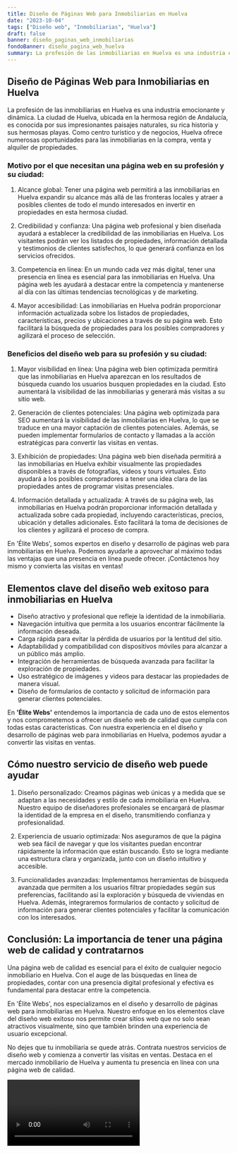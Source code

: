 ```yaml
---
title: Diseño de Páginas Web para Inmobiliarias en Huelva
date: "2023-10-04"
tags: ["Diseño web", "Inmobiliarias", "Huelva"]
draft: false
banner: diseño_paginas_web_inmobiliarias
fondoBanner: diseño_pagina_web_huelva
summary: La profesión de las inmobiliarias en Huelva es una industria emocionante y dinámica. La ciudad de Huelva, ubicada en la hermosa región de Andalucía, es conocida por sus impresionantes paisajes naturales, su rica historia y sus hermosas playas. Como centro turístico y de negocios, Huelva ofrece numerosas oportunidades para las inmobiliarias en la compra, venta y alquiler de propiedades.
---
```



## Diseño de Páginas Web para Inmobiliarias en Huelva

La profesión de las inmobiliarias en Huelva es una industria emocionante y dinámica. La ciudad de Huelva, ubicada en la hermosa región de Andalucía, es conocida por sus impresionantes paisajes naturales, su rica historia y sus hermosas playas. Como centro turístico y de negocios, Huelva ofrece numerosas oportunidades para las inmobiliarias en la compra, venta y alquiler de propiedades.

### Motivo por el que necesitan una página web en su profesión y su ciudad:

1. Alcance global: Tener una página web permitirá a las inmobiliarias en Huelva expandir su alcance más allá de las fronteras locales y atraer a posibles clientes de todo el mundo interesados en invertir en propiedades en esta hermosa ciudad.

2. Credibilidad y confianza: Una página web profesional y bien diseñada ayudará a establecer la credibilidad de las inmobiliarias en Huelva. Los visitantes podrán ver los listados de propiedades, información detallada y testimonios de clientes satisfechos, lo que generará confianza en los servicios ofrecidos.

3. Competencia en línea: En un mundo cada vez más digital, tener una presencia en línea es esencial para las inmobiliarias en Huelva. Una página web les ayudará a destacar entre la competencia y mantenerse al día con las últimas tendencias tecnológicas y de marketing.

4. Mayor accesibilidad: Las inmobiliarias en Huelva podrán proporcionar información actualizada sobre los listados de propiedades, características, precios y ubicaciones a través de su página web. Esto facilitará la búsqueda de propiedades para los posibles compradores y agilizará el proceso de selección.

### Beneficios del diseño web para su profesión y su ciudad:

1. Mayor visibilidad en línea: Una página web bien optimizada permitirá que las inmobiliarias en Huelva aparezcan en los resultados de búsqueda cuando los usuarios busquen propiedades en la ciudad. Esto aumentará la visibilidad de las inmobiliarias y generará más visitas a su sitio web.

2. Generación de clientes potenciales: Una página web optimizada para SEO aumentará la visibilidad de las inmobiliarias en Huelva, lo que se traduce en una mayor captación de clientes potenciales. Además, se pueden implementar formularios de contacto y llamadas a la acción estratégicas para convertir las visitas en ventas.

3. Exhibición de propiedades: Una página web bien diseñada permitirá a las inmobiliarias en Huelva exhibir visualmente las propiedades disponibles a través de fotografías, videos y tours virtuales. Esto ayudará a los posibles compradores a tener una idea clara de las propiedades antes de programar visitas presenciales.

4. Información detallada y actualizada: A través de su página web, las inmobiliarias en Huelva podrán proporcionar información detallada y actualizada sobre cada propiedad, incluyendo características, precios, ubicación y detalles adicionales. Esto facilitará la toma de decisiones de los clientes y agilizará el proceso de compra.

En 'Élite Webs', somos expertos en diseño y desarrollo de páginas web para inmobiliarias en Huelva. Podemos ayudarle a aprovechar al máximo todas las ventajas que una presencia en línea puede ofrecer. ¡Contáctenos hoy mismo y convierta las visitas en ventas!

<GifSeo />

<Cta />

## Elementos clave del diseño web exitoso para inmobiliarias en Huelva

- Diseño atractivo y profesional que refleje la identidad de la inmobiliaria.
- Navegación intuitiva que permita a los usuarios encontrar fácilmente la información deseada.
- Carga rápida para evitar la pérdida de usuarios por la lentitud del sitio.
- Adaptabilidad y compatibilidad con dispositivos móviles para alcanzar a un público más amplio.
- Integración de herramientas de búsqueda avanzada para facilitar la exploración de propiedades.
- Uso estratégico de imágenes y videos para destacar las propiedades de manera visual.
- Diseño de formularios de contacto y solicitud de información para generar clientes potenciales.

En **'Élite Webs'** entendemos la importancia de cada uno de estos elementos y nos comprometemos a ofrecer un diseño web de calidad que cumpla con todas estas características. Con nuestra experiencia en el diseño y desarrollo de páginas web para inmobiliarias en Huelva, podemos ayudar a convertir las visitas en ventas.

## Cómo nuestro servicio de diseño web puede ayudar

1. Diseño personalizado: Creamos páginas web únicas y a medida que se adaptan a las necesidades y estilo de cada inmobiliaria en Huelva. Nuestro equipo de diseñadores profesionales se encargará de plasmar la identidad de la empresa en el diseño, transmitiendo confianza y profesionalidad.

2. Experiencia de usuario optimizada: Nos aseguramos de que la página web sea fácil de navegar y que los visitantes puedan encontrar rápidamente la información que están buscando. Esto se logra mediante una estructura clara y organizada, junto con un diseño intuitivo y accesible.

3. Funcionalidades avanzadas: Implementamos herramientas de búsqueda avanzada que permiten a los usuarios filtrar propiedades según sus preferencias, facilitando así la exploración y búsqueda de viviendas en Huelva. Además, integraremos formularios de contacto y solicitud de información para generar clientes potenciales y facilitar la comunicación con los interesados.

## Conclusión: La importancia de tener una página web de calidad y contratarnos

Una página web de calidad es esencial para el éxito de cualquier negocio inmobiliario en Huelva. Con el auge de las búsquedas en línea de propiedades, contar con una presencia digital profesional y efectiva es fundamental para destacar entre la competencia.

En 'Élite Webs', nos especializamos en el diseño y desarrollo de páginas web para inmobiliarias en Huelva. Nuestro enfoque en los elementos clave del diseño web exitoso nos permite crear sitios web que no solo sean atractivos visualmente, sino que también brinden una experiencia de usuario excepcional.

No dejes que tu inmobiliaria se quede atrás. Contrata nuestros servicios de diseño web y comienza a convertir las visitas en ventas. Destaca en el mercado inmobiliario de Huelva y aumenta tu presencia en línea con una página web de calidad.

<Video />

<CtaBot job="Inmobiliarias" city="Huelva" />

<Gmaps query="Huelva+españa+maps" />
